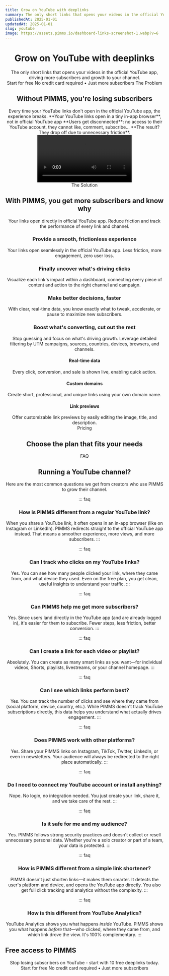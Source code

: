 ```yaml
---
title: Grow on YouTube with deeplinks
summary: The only short links that opens your videos in the official YouTube app, driving more subscribers and growth to your channel.
publishedAt: 2025-01-01
updatedAt: 2025-01-01
slug: youtube
image: https://assets.pimms.io/dashboard-links-screenshot-1.webp?v=6
---
```


<Header />

<Slide size="xs">
  <Avatars />
  <Hero>
    <H1>Grow on YouTube with <Primary>deeplinks</Primary></H1>
    <Summary>The only short links that opens your videos in the official YouTube app, driving more subscribers and growth to your channel.</Summary>
  </Hero>
  <Centered>
    <CtaButton><Fast /> Start for free</CtaButton>
    <CtaBottomText>No credit card required • Just more subscribers</CtaBottomText>
  </Centered>
  <VideoSlide src="https://player.vimeo.com/video/1069612678?badge=0&playsinline=0" cover="https://assets.pimms.io/video-pimms-intro-en-preview.mp4?v=3" />
</Slide>

<Slide variant="secondary" id="problem">
  <Centered>
    <Label variant="problem">The Problem</Label>
    <H2>Without PIMMS, you're losing <Primary>subscribers</Primary></H2>
  </Centered>
  
  <Section variant="card">
    <TwoColumns ratio="2-1">
      <Column span={2} order="text">
        <WithoutPimms />
        <Text size="lg">
          Every time your YouTube links don't open in the official YouTube app, the experience breaks.
        </Text>
        <List>
          <Item variant="problem">**Your YouTube links open in a tiny in-app browser**, not in official YouTube app</Item>
          <Item variant="problem">**Users get disconnected**: no access to their YouTube account, they cannot like, comment, subscribe...</Item>
          <Item variant="problem">**The result? They drop off due to unnecessary friction**.</Item>
        </List>
      </Column>
      <Column span={1} order="visual">
        <Video src="https://assets.pimms.io/too-many-step-paypal.mp4" />
      </Column>
    </TwoColumns>
  </Section>
</Slide>

<Slide id="top-features">
  <Centered>
    <Label variant="solution">The Solution</Label>
    <H2>With PIMMS, you get more subscribers and <Primary>know why</Primary></H2>
    <Text size="lg">Your links open directly in official YouTube app. Reduce friction and track the performance of every link and channel.</Text>
  </Centered>

  <Section>
    <TwoColumns ratio="7-5">
      <Column span={7} order="visual">
        <DeeplinkDemo />
      </Column>
      <Column span={5} order="text">
        <H3>Provide a smooth, frictionless experience</H3>
        <Text>Your links open seamlessly in the official YouTube app. Less friction, more engagement, zero user loss.</Text>
      </Column>
    </TwoColumns>
  </Section>

  <Section>
    <TwoColumns ratio="5-7">
      <Column span={5} order="text">
        <H3>Finally uncover what's driving clicks</H3>
        <Text>Visualize each link's impact within a dashboard, connecting every piece of content and action to the right channel and campaign.</Text>
      </Column>
      <Column span={7} order="visual">
        <AnalyticsDemo showConversions={false} />
      </Column>
    </TwoColumns>
  </Section>

  <Section>
    <TwoColumns ratio="7-5">
      <Column span={7} order="visual">
        <Referer />
      </Column>
      <Column span={5} order="text">
        <H3>Make better decisions, faster</H3>
        <Text>With clear, real-time data, you know exactly what to tweak, accelerate, or pause to maximize new subscribers.</Text>
      </Column>
    </TwoColumns>
  </Section>

  <Section>
    <TwoColumns ratio="5-7">
      <Column span={5} order="text">
        <H3>Boost what's converting, cut out the rest</H3>
        <Text>Stop guessing and focus on what's driving growth. Leverage detailed filtering by UTM campaigns, sources, countries, devices, browsers, and channels.</Text>
      </Column>
      <Column span={7} order="visual">
        <FilterFeature />
      </Column>
    </TwoColumns>
  </Section>

  <Section variant="card">
    <List layout="horizontal">
      <FeatureCard>
        <IconBox icon="zap" />
        <H4>Real-time data</H4>
        <Text>Every click, conversion, and sale is shown live, enabling quick action.</Text>
      </FeatureCard>
      <FeatureCard>
        <IconBox icon="globe" />
        <H4>Custom domains</H4>
        <Text>Create short, professional, and unique links using your own domain name.</Text>
      </FeatureCard>
      <FeatureCard>
        <IconBox icon="share" />
        <H4>Link previews</H4>
        <Text>Offer customizable link previews by easily editing the image, title, and description.</Text>
      </FeatureCard>
    </List>
  </Section>
</Slide>

<Slide variant="secondary" id="pricing">
  <Centered>
    <Label variant="none">Pricing</Label>
    <H2>Choose the plan that fits your needs</H2>
  </Centered>
  
  <Section>
    <TwoColumns ratio="1-1-1">
      <Column span={1}>
        <LifetimeOfferFree />
      </Column>
      <Column span={1}>
        <LifetimeOfferPro />
      </Column>
      <Column span={1}>
        <LifetimeOfferGrowth />
      </Column>
    </TwoColumns>
  </Section>
  
  <Section>
    <LifetimeOfferBusiness />
  </Section>
  
  <Section>
    <LifetimeOfferScale />
  </Section>
</Slide>

<Slide>
  <Centered>
    <Label variant="none">FAQ</Label>
    <H2>Running a YouTube channel?</H2>
    <Text size="lg">Here are the most common questions we get from creators who use PIMMS to grow their channel.</Text>
  </Centered>
  
  <Section>

::: faq
### How is PIMMS different from a regular YouTube link?
When you share a YouTube link, it often opens in an in-app browser (like on Instagram or LinkedIn). PIMMS redirects straight to the official YouTube app instead. That means a smoother experience, more views, and more subscribers.
:::

::: faq
### Can I track who clicks on my YouTube links?
Yes. You can see how many people clicked your link, where they came from, and what device they used. Even on the free plan, you get clean, useful insights to understand your traffic.
:::

::: faq
### Can PIMMS help me get more subscribers?
Yes. Since users land directly in the YouTube app (and are already logged in), it's easier for them to subscribe. Fewer steps, less friction, better conversion.
:::

::: faq
### Can I create a link for each video or playlist?
Absolutely. You can create as many smart links as you want—for individual videos, Shorts, playlists, livestreams, or your channel homepage.
:::

::: faq
### Can I see which links perform best?
Yes. You can track the number of clicks and see where they came from (social platform, device, country, etc.). While PIMMS doesn't track YouTube subscriptions directly, this data helps you understand what actually drives engagement.
:::

::: faq
### Does PIMMS work with other platforms?
Yes. Share your PIMMS links on Instagram, TikTok, Twitter, LinkedIn, or even in newsletters. Your audience will always be redirected to the right place automatically.
:::

::: faq
### Do I need to connect my YouTube account or install anything?
Nope. No login, no integration needed. You just create your link, share it, and we take care of the rest.
:::

::: faq
### Is it safe for me and my audience?
Yes. PIMMS follows strong security practices and doesn't collect or resell unnecessary personal data. Whether you're a solo creator or part of a team, your data is protected.
:::

::: faq
### How is PIMMS different from a simple link shortener?
PIMMS doesn't just shorten links—it makes them smarter. It detects the user's platform and device, and opens the YouTube app directly. You also get full click tracking and analytics without the complexity.
:::

::: faq
### How is this different from YouTube Analytics?
YouTube Analytics shows you what happens *inside* YouTube. PIMMS shows you what happens *before* that—who clicked, where they came from, and which link drove the view. It's 100% complementary.
:::

  </Section>
</Slide>

<Slide variant="accent" id="free">
  <Section variant="card">
    <TwoColumns ratio="1-1">
      <Column span={1} order="text">
        <H2 align="left">Free access to PIMMS</H2>
        <Text size="lg">Stop losing subscribers on YouTube - start with 10 free deeplinks today.</Text>
        <CtaButton><Fast /> Start for free</CtaButton>
        <CtaBottomText>No credit card required • Just more subscribers</CtaBottomText>
      </Column>
      <Column span={1} order="visual">
        <BouncingImages />
      </Column>
    </TwoColumns>
  </Section>
</Slide>

<Footer /> 